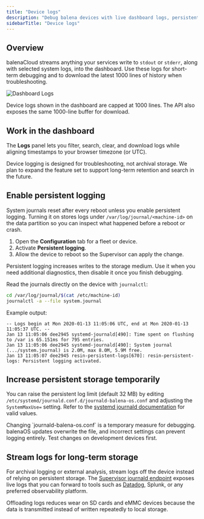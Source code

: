 ```yaml
---
title: "Device logs"
description: "Debug balena devices with live dashboard logs, persistent journaling, and streaming integrations."
sidebarTitle: "Device logs"
---
```


## Overview

balenaCloud streams anything your services write to `stdout` or `stderr`, along with selected system logs, into the dashboard. Use these logs for short-term debugging and to download the latest 1000 lines of history when troubleshooting.

![Dashboard Logs](https://docs.balena.io/img/common/main_dashboard/device_logs.webp)

<Info>
Device logs shown in the dashboard are capped at 1000 lines. The API also exposes the same 1000-line buffer for download.
</Info>

## Work in the dashboard

The **Logs** panel lets you filter, search, clear, and download logs while aligning timestamps to your browser timezone (or UTC).

<Note>
Device logging is designed for troubleshooting, not archival storage. We plan to expand the feature set to support long-term retention and search in the future.
</Note>

## Enable persistent logging

System journals reset after every reboot unless you enable persistent logging. Turning it on stores logs under `/var/log/journal/<machine-id>` on the data partition so you can inspect what happened before a reboot or crash.

1. Open the **Configuration** tab for a fleet or device.
2. Activate **Persistent logging**.
3. Allow the device to reboot so the Supervisor can apply the change.

<Warning>
Persistent logging increases writes to the storage medium. Use it when you need additional diagnostics, then disable it once you finish debugging.
</Warning>

Read the journals directly on the device with `journalctl`:

```bash
cd /var/log/journal/$(cat /etc/machine-id)
journalctl -a --file system.journal
```

Example output:

```console
-- Logs begin at Mon 2020-01-13 11:05:06 UTC, end at Mon 2020-01-13 11:05:37 UTC. --
Jan 13 11:05:06 dee2945 systemd-journald[490]: Time spent on flushing to /var is 65.151ms for 795 entries.
Jan 13 11:05:06 dee2945 systemd-journald[490]: System journal (.../system.journal) is 2.0M, max 8.0M, 5.9M free.
Jan 13 11:05:07 dee2945 resin-persistent-logs[670]: resin-persistent-logs: Persistent logging activated.
```

## Increase persistent storage temporarily

You can raise the persistent log limit (default 32 MB) by editing `/etc/systemd/journald.conf.d/journald-balena-os.conf` and adjusting the `SystemMaxUse=` setting. Refer to the [systemd journald documentation](https://www.freedesktop.org/software/systemd/man/journald.conf.html) for valid values.

<Warning>
Changing `journald-balena-os.conf` is a temporary measure for debugging. balenaOS updates overwrite the file, and incorrect settings can prevent logging entirely. Test changes on development devices first.
</Warning>

## Stream logs for long-term storage

For archival logging or external analysis, stream logs off the device instead of relying on persistent storage. The [Supervisor journald endpoint](/reference/supervisor/supervisor-api/#journald-logs) exposes live logs that you can forward to tools such as [Datadog](https://www.balena.io/blog/iot-fleet-monitoring-with-datadog-and-balenacloud-how-small-agent-containers-make-a-big-impact/), Splunk, or any preferred observability platform.

<Info>
Offloading logs reduces wear on SD cards and eMMC devices because the data is transmitted instead of written repeatedly to local storage.
</Info>
